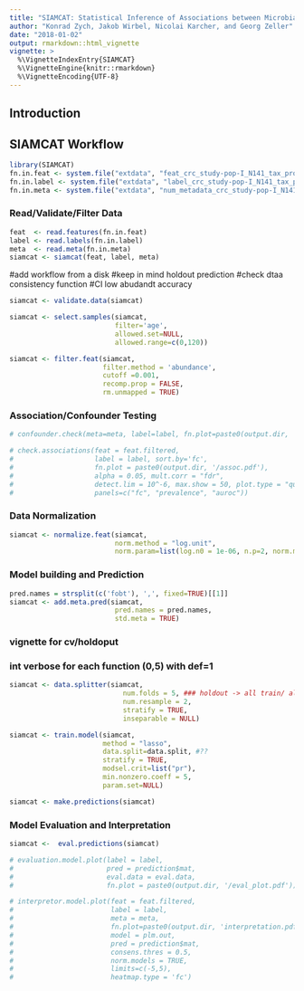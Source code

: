 ```yaml
---
title: "SIAMCAT: Statistical Inference of Associations between Microbial Communities And host phenoTypes"
author: "Konrad Zych, Jakob Wirbel, Nicolai Karcher, and Georg Zeller"
date: "2018-01-02"
output: rmarkdown::html_vignette
vignette: >
  %\VignetteIndexEntry{SIAMCAT}
  %\VignetteEngine{knitr::rmarkdown}
  %\VignetteEncoding{UTF-8}
---
```


## Introduction

## SIAMCAT Workflow

```r
library(SIAMCAT)
fn.in.feat <- system.file("extdata", "feat_crc_study-pop-I_N141_tax_profile_mocat_bn_specI_clusters.tsv", package = "SIAMCAT")
fn.in.label <- system.file("extdata", "label_crc_study-pop-I_N141_tax_profile_mocat_bn_specI_clusters.tsv", package = "SIAMCAT")
fn.in.meta <- system.file("extdata", "num_metadata_crc_study-pop-I_N141_tax_profile_mocat_bn_specI_clusters.tsv", package = "SIAMCAT")
```

### Read/Validate/Filter Data

```r
feat  <- read.features(fn.in.feat)
label <- read.labels(fn.in.label)
meta  <- read.meta(fn.in.meta)
siamcat <- siamcat(feat, label, meta)
```
#add workflow from a disk
#keep in mind holdout prediction
#check dtaa consistency function
#CI low abudandt accuracy
```r
siamcat <- validate.data(siamcat)
```

```r
siamcat <- select.samples(siamcat, 
                          filter='age', 
                          allowed.set=NULL, 
                          allowed.range=c(0,120))

```

```r
siamcat <- filter.feat(siamcat,  
                       filter.method = 'abundance', 
                       cutoff =0.001, 
                       recomp.prop = FALSE, 
                       rm.unmapped = TRUE)
```

### Association/Confounder Testing

```r
# confounder.check(meta=meta, label=label, fn.plot=paste0(output.dir, 'conf_check.pdf'))
```

```r
# check.associations(feat = feat.filtered,
#                    label = label, sort.by='fc',
#                    fn.plot = paste0(output.dir, '/assoc.pdf'), 
#                    alpha = 0.05, mult.corr = "fdr",
#                    detect.lim = 10^-6, max.show = 50, plot.type = "quantile.box",
#                    panels=c("fc", "prevalence", "auroc"))
```

### Data Normalization

```r
siamcat <- normalize.feat(siamcat, 
                          norm.method = "log.unit", 
                          norm.param=list(log.n0 = 1e-06, n.p=2, norm.margin=1))
```

### Model building and Prediction

```r
pred.names = strsplit(c('fobt'), ',', fixed=TRUE)[[1]]
siamcat <- add.meta.pred(siamcat, 
                          pred.names = pred.names, 
                          std.meta = TRUE)
```
### vignette for cv/holdoput
### int verbose for each function (0,5) with def=1
```r
siamcat <- data.splitter(siamcat, 
                            num.folds = 5, ### holdout -> all train/ all test etc, cross-validation/holdout -> make rest defaults
                            num.resample = 2, 
                            stratify = TRUE, 
                            inseparable = NULL)
```

```r
siamcat <- train.model(siamcat, 
                       method = "lasso",
                       data.split=data.split, #??
                       stratify = TRUE,
                       modsel.crit=list("pr"),  
                       min.nonzero.coeff = 5,
                       param.set=NULL)
```

```r
siamcat <- make.predictions(siamcat)
```

### Model Evaluation and Interpretation

```r
siamcat <-  eval.predictions(siamcat)

# evaluation.model.plot(label = label, 
#                       pred = prediction$mat, 
#                       eval.data = eval.data, 
#                       fn.plot = paste0(output.dir, '/eval_plot.pdf'))
```

```r
# interpretor.model.plot(feat = feat.filtered, 
#                        label = label, 
#                        meta = meta, 
#                        fn.plot=paste0(output.dir, 'interpretation.pdf'),
#                        model = plm.out,
#                        pred = prediction$mat,
#                        consens.thres = 0.5,
#                        norm.models = TRUE,
#                        limits=c(-5,5),
#                        heatmap.type = 'fc')
```
